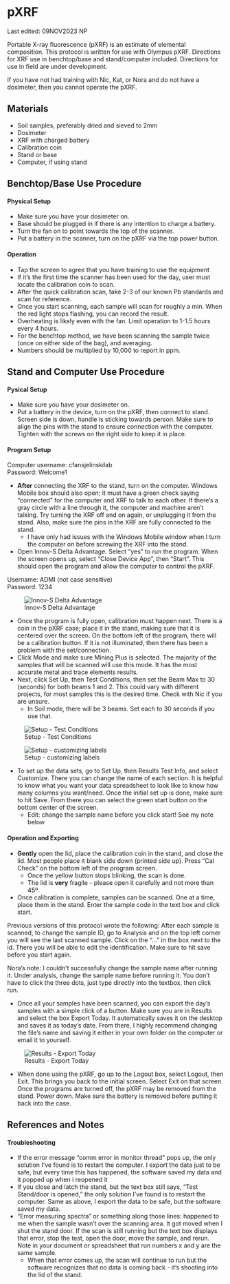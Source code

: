 # pXRF

::: callout-note
Last edited: 09NOV2023 NP

Portable X-ray fluorescence (pXRF) is an estimate of elemental composition. This protocol is written for use with Olympus pXRF. Directions for XRF use in benchtop/base and stand/computer included. Directions for use in field are under development.

If you have not had training with Nic, Kat, or Nora and do not have a dosimeter, then you cannot operate the pXRF.
:::

## Materials

-   Soil samples, preferably dried and sieved to 2mm
-   Dosimeter
-   XRF with charged battery
-   Calibration coin
-   Stand or base
-   Computer, if using stand

## Benchtop/Base Use Procedure

#### Physical Setup

-   Make sure you have your dosimeter on.
-   Base should be plugged in if there is any intention to charge a battery.
-   Turn the fan on to point towards the top of the scanner.
-   Put a battery in the scanner, turn on the pXRF via the top power button.

#### Operation

-   Tap the screen to agree that you have training to use the equipment
-   If it's the first time the scanner has been used for the day, user must locate the calibration coin to scan.
-   After the quick calibration scan, take 2-3 of our known Pb standards and scan for reference.
-   Once you start scanning, each sample will scan for roughly a min. When the red light stops flashing, you can record the result.
-   Overheating is likely even with the fan. Limit operation to 1-1.5 hours every 4 hours.
-   For the benchtop method, we have been scanning the sample twice (once on either side of the bag), and averaging.
-   Numbers should be multiplied by 10,000 to report in ppm.

## Stand and Computer Use Procedure

#### Pysical Setup

-   Make sure you have your dosimeter on.
-   Put a battery in the device, turn on the pXRF, then connect to stand. Screen side is down, handle is sticking towards person. Make sure to align the pins with the stand to ensure connection with the computer. Tighten with the screws on the right side to keep it in place.

#### Program Setup

Computer username: cfansjelinskilab\
Password: Welcome1

-   **After** connecting the XRF to the stand, turn on the computer. Windows Mobile box should also open; it must have a green check saying "connected" for the computer and XRF to talk to each other. If there's a gray circle with a line through it, the computer and machine aren't talking. Try turning the XRF off and on again, or unplugging it from the stand. Also, make sure the pins in the XRF are fully connected to the stand.
    -   I have only had issues with the Windows Mobile window when I turn the computer on before screwing the XRF into the stand.
-   Open Innov-S Delta Advantage. Select "yes" to run the program. When the screen opens up, select "Close Device App", then "Start". This should open the program and allow the computer to control the pXRF.

::: callout-note
Username: ADMI (not case sensitive)\
Password: 1234
:::

![Innov-S Delta Advantage](pxrf1.jpeg){#fig-pxrflogin}

-   Once the program is fully open, calibration must happen next. There is a coin in the pXRF case; place it in the stand, making sure that it is centered over the screen. On the bottom left of the program, there will be a calibration button. If it is not illuminated, then there has been a problem with the set/connection.
-   Click Mode and make sure Mining Plus is selected. The majority of the samples that will be scanned will use this mode. It has the most accurate metal and trace elements results.
-   Next, click Set Up, then Test Conditions, then set the Beam Max to 30 (seconds) for both beams 1 and 2. This could vary with different projects, for most samples this is the desired time. Check with Nic if you are unsure.
    -   In Soil mode, there will be 3 beams. Set each to 30 seconds if you use that.

![Setup - Test Conditions](pxrf2.jpeg){#fig-pxrfsetup}

![Setup - customizing labels](pxrf3.jpeg){#fig-pxrflabels}

-   To set up the data sets, go to Set Up, then Results Test Info, and select Customize. There you can change the name of each section. It is helpful to know what you want your data spreadsheet to look like to know how many columns you want/need. Once the initial set up is done, make sure to hit Save. From there you can select the green start button on the bottom center of the screen.
    -   Edit: change the sample name before you click start! See my note below

#### Operation and Exporting

-   **Gently** open the lid, place the calibration coin in the stand, and close the lid. Most people place it blank side down (printed side up). Press "Cal Check" on the bottom left of the program screen.
    -   Once the yellow button stops blinking, the scan is done.
    -   The lid is **very** fragile - please open it carefully and not more than 45º.
-   Once calibration is complete, samples can be scanned. One at a time, place them in the stand. Enter the sample code in the text box and click start.

::: callout-note
Previous versions of this protocol wrote the following: After each sample is scanned, to change the sample ID, go to Analysis and on the top left corner you will see the last scanned sample. Click on the "..." in the box next to the id. There you will be able to edit the identification. Make sure to hit save before you start again.

Nora's note: I couldn't successfully change the sample name after running it. Under analysis, change the sample name before running it. You don't have to click the three dots, just type directly into the textbox, then click run.
:::

-   Once all your samples have been scanned, you can export the day's samples with a simple click of a button. Make sure you are in Results and select the box Export Today. It automatically saves it on the desktop and saves it as today's date. From there, I highly recommend changing the file's name and saving it either in your own folder on the computer or email it to yourself.

![Results - Export Today](pxrf4.jpeg){#fig-pxrfexport}

-   When done using the pXRF, go up to the Logout box, select Logout, then Exit. This brings you back to the initial screen. Select Exit on that screen. Once the programs are turned off, the pXRF may be removed from the stand. Power down. Make sure the battery is removed before putting it back into the case.

## References and Notes

#### Troubleshooting

-   If the error message "comm error in monitor thread" pops up, the only solution I've found is to restart the computer. I export the data just to be safe, but every time this has happened, the software saved my data and it popped up when i reopened it
-   If you close and latch the stand, but the text box still says, "Test Stand/door is opened," the only solution I've found is to restart the computer. Same as above, I export the data to be safe, but the software saved my data.
-   "Error measuring spectra" or something along those lines: happened to me when the sample wasn't over the scanning area. It got moved when I shut the stand door. If the scan is still running but the text box displays that error, stop the test, open the door, move the sample, and rerun. Note in your document or spreadsheet that run numbers x and y are the same sample.
    -   When that error comes up, the scan will continue to run but the software recognizes that no data is coming back - it's shooting into the lid of the stand.
